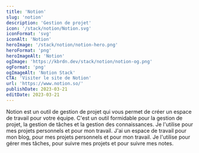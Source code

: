```yaml
---
title: 'Notion'
slug: 'notion'
description: 'Gestion de projet'
icon: '/stack/notion/Notion.svg'
iconFormat: 'svg'
iconAlt: 'Notion'
heroImage: '/stack/notion/notion-hero.png'
heroFormat: 'png'
heroImageAlt: 'Notion'
ogImage: 'https://kbrdn.dev/stack/notion/notion-og.png'
ogFormat: 'png'
ogImageAlt: 'Notion Stack'
CTA: 'Visiter le site de Notion'
url: 'https://www.notion.so/'
publishDate: 2023-03-21
editDate: 2023-03-21
---
```


Notion est un outil de gestion de projet qui vous permet de créer un espace de travail pour votre équipe. C'est un outil formidable pour la gestion de projet, la gestion de tâches et la gestion des connaissances.
Je l'utilise pour mes projets personnels et pour mon travail. J'ai un espace de travail pour mon blog, pour mes projets personnels et pour mon travail. Je l'utilise pour gérer mes tâches, pour suivre mes projets et pour suivre mes notes.
